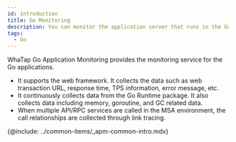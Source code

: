 ```yaml
---
id: introduction
title: Go Monitoring
description: You can monitor the application server that runs in the Go environment.
tags:
  - Go
---
```



WhaTap Go Application Monitoring provides the monitoring service for the Go applications.

-   It supports the web framework. It collects the data such as web transaction URL, response time, TPS information, error message, etc.
-   It continuously collects data from the Go Runtime package. It also collects data including memory, goroutine, and GC related data.
-   When multiple API/RPC services are called in the MSA environment, the call relationships are collected through link tracing.

{@include: ../common-items/_apm-common-intro.mdx}  
